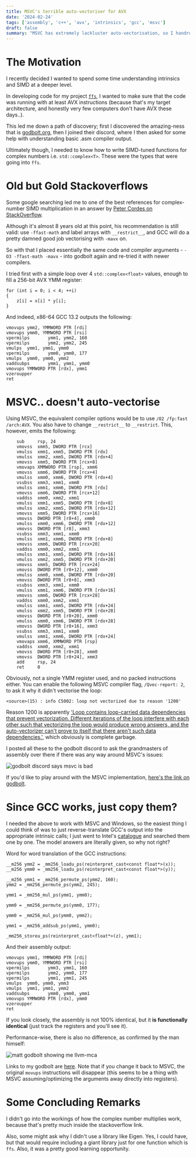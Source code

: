 ```yaml
---
title: MSVC's terrible auto-vectoriser for AVX
date: '2024-02-24'
tags: ['assembly', 'c++', 'avx', 'intrinsics', 'gcc', 'msvc']
draft: false
summary: "MSVC has extremely lackluster auto-vectorisation, so I handrolled intrinsic calls by backtranslating GCC's output." 
---
```


# The Motivation

I recently decided I wanted to spend some time understanding intrinsics and SIMD at a deeper level.

In developing code for my project [`ffs`](https://github.com/icyveins7/ffs), I wanted to make sure that the code was running with at least AVX instructions (because that's my target architecture, and honestly very few computers don't have AVX these days..).

This led me down a path of discovery; first I discovered the amazing-ness that is [godbolt.org](https://godbolt.org), then I joined their discord, where I then asked for some help with understanding basic .asm compiler output.

Ultimately though, I needed to know how to write SIMD-tuned functions for complex numbers i.e. `std::complex<T>`. These were the types that were going into `ffs`.

# Old but Gold Stackoverflows

Some google searching led me to one of the best references for complex-number SIMD multiplication in an answer by [Peter Cordes on StackOverflow](https://stackoverflow.com/questions/39509746/how-to-square-two-complex-doubles-with-256-bit-avx-vectors/39521257#39521257).

Although it's almost 8 years old at this point, his recommendation is still valid: use `-ffast-math` and label arrays with `__restrict__`, and GCC will do a pretty damned good job vectorising with `-mavx` on.

So with that I placed essentially the same code and compiler arguments - `-O3 -ffast-math -mavx` - into godbolt again and re-tried it with newer compilers.

I tried first with a simple loop over 4 `std::complex<float>` values, enough to fill a 256-bit AVX YMM register:

```
for (int i = 0; i < 4; ++i)
{
    z[i] = x[i] * y[i];
}
```

And indeed, x86-64 GCC 13.2 outputs the following:

```
vmovups ymm2, YMMWORD PTR [rdi]
vmovups ymm0, YMMWORD PTR [rsi]
vpermilps       ymm1, ymm2, 160
vpermilps       ymm2, ymm2, 245
vmulps  ymm1, ymm1, ymm0
vpermilps       ymm0, ymm0, 177
vmulps  ymm0, ymm0, ymm2
vaddsubps       ymm1, ymm1, ymm0
vmovups YMMWORD PTR [rdx], ymm1
vzeroupper
ret
```

# MSVC.. doesn't auto-vectorise

Using MSVC, the equivalent compiler options would be to use `/O2 /fp:fast /arch:AVX`. You also have to change `__restrict__` to `__restrict`. This, however, emits the following:

```
    sub     rsp, 24
    vmovss  xmm5, DWORD PTR [rcx]
    vmulss  xmm1, xmm5, DWORD PTR [rdx]
    vmulss  xmm2, xmm5, DWORD PTR [rdx+4]
    vmovss  xmm5, DWORD PTR [rcx+8]
    vmovaps XMMWORD PTR [rsp], xmm6
    vmovss  xmm6, DWORD PTR [rcx+4]
    vmulss  xmm0, xmm6, DWORD PTR [rdx+4]
    vsubss  xmm3, xmm1, xmm0
    vmulss  xmm1, xmm6, DWORD PTR [rdx]
    vmovss  xmm6, DWORD PTR [rcx+12]
    vaddss  xmm0, xmm2, xmm1
    vmulss  xmm1, xmm5, DWORD PTR [rdx+8]
    vmulss  xmm2, xmm5, DWORD PTR [rdx+12]
    vmovss  xmm5, DWORD PTR [rcx+16]
    vmovss  DWORD PTR [r8+4], xmm0
    vmulss  xmm0, xmm6, DWORD PTR [rdx+12]
    vmovss  DWORD PTR [r8], xmm3
    vsubss  xmm3, xmm1, xmm0
    vmulss  xmm1, xmm6, DWORD PTR [rdx+8]
    vmovss  xmm6, DWORD PTR [rcx+20]
    vaddss  xmm0, xmm2, xmm1
    vmulss  xmm1, xmm5, DWORD PTR [rdx+16]
    vmulss  xmm2, xmm5, DWORD PTR [rdx+20]
    vmovss  xmm5, DWORD PTR [rcx+24]
    vmovss  DWORD PTR [r8+12], xmm0
    vmulss  xmm0, xmm6, DWORD PTR [rdx+20]
    vmovss  DWORD PTR [r8+8], xmm3
    vsubss  xmm3, xmm1, xmm0
    vmulss  xmm1, xmm6, DWORD PTR [rdx+16]
    vmovss  xmm6, DWORD PTR [rcx+28]
    vaddss  xmm0, xmm2, xmm1
    vmulss  xmm1, xmm5, DWORD PTR [rdx+24]
    vmulss  xmm2, xmm5, DWORD PTR [rdx+28]
    vmovss  DWORD PTR [r8+20], xmm0
    vmulss  xmm0, xmm6, DWORD PTR [rdx+28]
    vmovss  DWORD PTR [r8+16], xmm3
    vsubss  xmm3, xmm1, xmm0
    vmulss  xmm1, xmm6, DWORD PTR [rdx+24]
    vmovaps xmm6, XMMWORD PTR [rsp]
    vaddss  xmm0, xmm2, xmm1
    vmovss  DWORD PTR [r8+28], xmm0
    vmovss  DWORD PTR [r8+24], xmm3
    add     rsp, 24
    ret     0
```

Obviously, not a single YMM register used, and no packed instructions either. You can enable the following MSVC compiler flag, `/Qvec-report: 2`, to ask it why it didn't vectorise the loop:

```
<source>(15) : info C5002: loop not vectorized due to reason '1200'
```

Reason 1200 is apparently ['Loop contains loop-carried data dependencies that prevent vectorization. Different iterations of the loop interfere with each other such that vectorizing the loop would produce wrong answers, and the auto-vectorizer can't prove to itself that there aren't such data dependencies.'](https://learn.microsoft.com/en-us/cpp/error-messages/tool-errors/vectorizer-and-parallelizer-messages?view=msvc-170), which obviously is complete garbage.

I posted all these to the godbolt discord to ask the grandmasters of assembly over there if there was any way around MSVC's issues:

![godbolt discord says msvc is bad](/static/images/msvc-bad-autovectoriser/godbolt-discord.png)

If you'd like to play around with the MSVC implementation, [here's the link on godbolt](https://godbolt.org/z/Txf66f9on).


# Since GCC works, just copy them?

I needed the above to work with MSVC and Windows, so the easiest thing I could think of was to just reverse-translate GCC's output into the appropriate intrinsic calls; I just went to Intel's [catalogue](https://www.intel.com/content/www/us/en/docs/intrinsics-guide/index.html) and searched them one by one. The model answers are literally given, so why not right?

Word for word translation of the GCC instructions:

```
__m256 ymm2 = _mm256_loadu_ps(reinterpret_cast<const float*>(x));
__m256 ymm0 = _mm256_loadu_ps(reinterpret_cast<const float*>(y));

__m256 ymm1 = _mm256_permute_ps(ymm2, 160);
ymm2 = _mm256_permute_ps(ymm2, 245);

ymm1 = _mm256_mul_ps(ymm1, ymm0);

ymm0 = _mm256_permute_ps(ymm0, 177);

ymm0 = _mm256_mul_ps(ymm0, ymm2);

ymm1 = _mm256_addsub_ps(ymm1, ymm0);

_mm256_storeu_ps(reinterpret_cast<float*>(z), ymm1);
```


And their assembly output:

```
vmovups ymm1, YMMWORD PTR [rdi]
vmovups ymm0, YMMWORD PTR [rsi]
vpermilps       ymm3, ymm1, 160
vpermilps       ymm2, ymm0, 177
vpermilps       ymm1, ymm1, 245
vmulps  ymm0, ymm0, ymm3
vmulps  ymm1, ymm1, ymm2
vaddsubps       ymm0, ymm0, ymm1
vmovups YMMWORD PTR [rdx], ymm0
vzeroupper
ret
```

If you look closely, the assembly is not 100% identical, but it __is functionally identical__ (just track the registers and you'll see it).

Performance-wise, there is also no difference, as confirmed by the man himself:

![matt godbolt showing me llvm-mca](/static/images/msvc-bad-autovectoriser/godbolt-discord-llvm-mca.png)

Links to my godbolt are [here](https://godbolt.org/z/3qcMqvjxT). Note that if you change it back to MSVC, the original ```movups``` instructions will disappear (this seems to be a thing with MSVC assuming/optimizing the arguments away directly into registers).

# Some Concluding Remarks

I didn't go into the workings of how the complex number multiplies work, because that's pretty much inside the stackoverflow link.

Also, some might ask why I didn't use a library like Eigen. Yes, I could have, but that would require including a giant library just for one function which is ```ffs```. Also, it was a pretty good learning opportunity.

